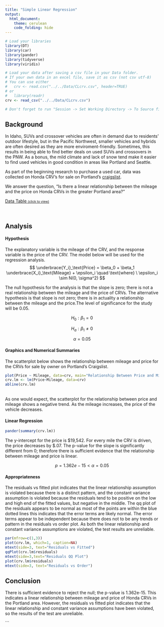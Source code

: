 ```yaml
---
title: "Simple Linear Regression"
output: 
  html_document:
    theme: cerulean
    code_folding: hide
---
```

<script type="text/javascript">
 function showhide(id) {
    var e = document.getElementById(id);
    e.style.display = (e.style.display == 'block') ? 'none' : 'block';
 }
</script>
```r
# Load your libraries
library(DT)
library(car)
library(pander)
library(tidyverse)
library(viridis)

# Load your data after saving a csv file in your Data folder.
# If your own data in an excel file, save it as csv (not csv utf-8)
# You can use either 
#   crv <- read.csv("../../Data/CLcrv.csv", header=TRUE)
# or
#   library(readr)
crv <- read_csv("../../Data/CLcrv.csv")

# Don't forget to run "Session -> Set Working Directory -> To Source file location"

```


<!-- Directions

Come up with a simple linear regression of your own creation. 

* Write the Background and clearly state your question. Then collect data and perform the linear regression analysis in order to answer your question. Use the proper order of first, ask the question, then second, figure out the answer.

* You should collect both the quantitative response variable and the quantitative explanatory variable yourself. This can be data you collect from 
    - the internet (like weather data, Facebook data, or sports data) 
    - your own experiment 
    - your own observational study
* However,     
    - The data should not be a single pre-existing dataset. It must be something that you piece together yourself.

* You need at least $n=3$ $(X,Y)$ pairs to perform the regression. However, your regression will only be useful if you can get around $n=10$ or more observations.

-->


## Background
In Idaho, SUVs and crossover vehicles are often in demand due to residents' outdoor lifestyle, but in the Pacific Northwest, smaller vehicles and hybrids are often desired as they are more enviroment-friendly. Sometimes, this results in being able to find better deals on used SUVs and crossovers in the PNW. As a bonus, the mild climate and lack of snow tend make it easier to find used vehicles in good condition in areas like Portland and Seattle.

As part of the beginning research to purchase a used car, data was collected on Honda CRV's for sale on Portland's [craigslist](https://portland.craigslist.org/search/cto?query=crv).

We answer the question, "Is there a linear relationship between the mileage and the price on Honda CRVs in the greater Portland area?"

</div>

<a href="javascript:showhide('datatable')">Data Table <span style="font-size:8pt;">(click to view)</span></a>

<div id="datatable" style="display:none;">

The data was scraped from Portland's Craigslist Cars and Trucks--by owner, using [ParseHub](https://www.parsehub.com) on November 3, 2020. All CRVs without price or mileage were removed from the data, as well as, those with rebuilt or salvage titles.

Click the "Code" button to see the data.


```r
# datatable(Chocolate2) Why isn't this working?!?
datatable(crv, options=list(lengthMenu = c(5,10,30)), extensions="Responsive")
pander(crv)
```


</div>

</div>

<br />

## Analysis

#### Hypothesis
The explanatory variable is the mileage of the CRV, and the response variable is the price of the CRV. The model below will be used for the regression analysis.
$$
  \underbrace{Y_i}_\text{Price} = \beta_0 + \beta_1 \underbrace{X_i}_\text{Mileage} + \epsilon_i \quad \text{where} \ \epsilon_i \sim N(0, \sigma^2) 
$$

The null hypothesis for the analysis is that the slope is zero; there is not a real relationship between the mileage and the price of CRVs. The alternative hypothesis is that slope is not zero; there is in actuality a relationship between the mileage and the price.The level of significance for the study will be 0.05.

$$
  H_0: \beta_1 = 0
$$

$$
  H_a: \beta_1 \neq 0
$$

$$
  \alpha = 0.05
$$


#### Graphics and Numerical Summaries

The scatterplot below shows the relationship between mileage and price for the CRVs for sale by owner on Portland's Craigslist.


```r

plot(Price ~ Mileage, data=crv, main="Relationship Between Price and Mileage for Honda CRVs in Portland", ylab="Price in U.S. Dollars", pch=19, col=viridis(1))
crv.lm <- lm(Price~Mileage, data=crv)
abline(crv.lm)

```

</br>
As one would expect, the scatterplot for the relationship between price and mileage shows a negative trend. As the mileage increases, the price of the vehicle decreases. 
</br>

#### Linear Regression


```r

pander(summary(crv.lm))

```

The y-intercept for the price is $19,542. For every mile the CRV is driven, the price decreases by $.07. The p-value for the slope is significantly different from 0; therefore there is sufficient evidence that the relationship between mileage and price is linear.

$$p =  1.362e-15  <  \alpha = 0.05$$


</div>
</div>
#### Appropriateness
The residuals vs fitted plot indicates that the linear relationship assumption is violated because there is a distinct pattern, and the constant variance assumption is violated because the residuals tend to be positive on the low and high end of the fitted values, but negative in the middle. The qq plot of the residuals appears to be normal as most of the points are within the blue dotted lines this indicates that the error terms are likely normal. The error terms appear to be independent because there does not to be any trends or pattern in the residuals vs order plot. As both the linear relationship and constant variance assumptions are violated, the test results are unreliable. 

```r
par(mfrow=c(1,3))
plot(crv.lm, which=1, caption=NA)
mtext(side=3, text="Residuals vs Fitted")
qqPlot(crv.lm$residuals)
mtext(side=3,text="Residuals QQ Plot")
plot(crv.lm$residuals)
mtext(side=3, text="Residuals vs Order")

```



## Conclusion

There is sufficient evidence to reject the null; the p-value is 1.362e-15. This indicates a linear relationship between mileage and price of Honda CRVs in the Portland area. However, the residuals vs fitted plot indicates that the linear relationship and constant variance assumptions have been violated, so the results of the test are unreliable.




```



